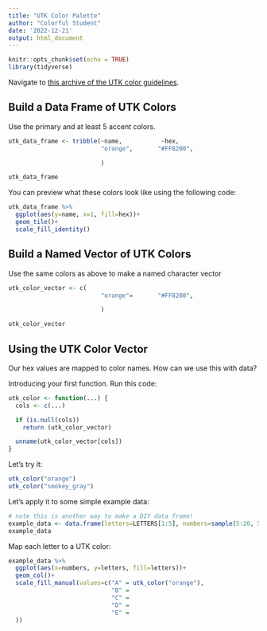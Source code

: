 ```yaml
---
title: "UTK Color Palette"
author: "Colorful Student"
date: '2022-12-21'
output: html_document
---
```


```r
knitr::opts_chunk$set(echo = TRUE)
library(tidyverse)
```

Navigate to [this archive of the UTK color guidelines](https://web.archive.org/web/20210224024222/https://brand.utk.edu/standards/colors/).

## Build a Data Frame of UTK Colors

Use the primary and at least 5 accent colors.

```r
utk_data_frame <- tribble(~name,           ~hex,
                          "orange",       "#FF8200",

                          )

utk_data_frame
```
You can preview what these colors look like using the following code:

```r
utk_data_frame %>%
  ggplot(aes(y=name, x=1, fill=hex))+
  geom_tile()+
  scale_fill_identity()
```


## Build a Named Vector of UTK Colors

Use the same colors as above to make a named character vector
```r
utk_color_vector <- c(
                          "orange"=       "#FF8200",

                          )

utk_color_vector
```



## Using the UTK Color Vector

Our hex values are mapped to color names. How can we use this with data?

Introducing your first function. Run this code:

```r
utk_color <- function(...) {
  cols <- c(...)

  if (is.null(cols))
    return (utk_color_vector)

  unname(utk_color_vector[cols])
}
```

Let's try it:

```r
utk_color("orange")
utk_color("smokey_gray")
```


Let's apply it to some simple example data:

```r
# note this is another way to make a DIY data frame!
example_data <- data.frame(letters=LETTERS[1:5], numbers=sample(5:20, 5))
example_data
```

Map each letter to a UTK color:

```r
example_data %>%
  ggplot(aes(x=numbers, y=letters, fill=letters))+
  geom_col()+
  scale_fill_manual(values=c("A" = utk_color("orange"),
                             "B" = 
                             "C" = 
                             "D" = 
                             "E" = 
  ))
```
